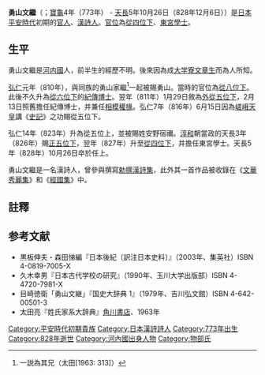'''勇山文繼'''（{{jpn|j='''勇山 文継'''|hg=いさやま の ふみつぐ}}；[[寶龜|寶龜]]4年（773年） - [[天長|天長]]5年10月26日（828年12月6日））是[[日本|日本]][[平安時代|平安時代]]初期的[[官人|官人]]、[[漢詩人|漢詩人]]。[[官位|官位]]為[[從四位下|從四位下]]、[[東宮學士|東宮學士]]。

== 生平==
勇山文繼是[[河内國|河内國]]人，前半生的經歷不明。後來因為成[[大学寮|大学寮]][[文章生|文章生]]而為人所知。

[[弘仁|弘仁]]元年（810年），與同族的勇山家繼<ref>一説為其兄（太田[1963: 313]）</ref>一起被賜勇山。當時的官位為[[從八位|從八位下]]。此後不久升為[[從六位下|從六位下]]的[[紀傳博士|紀傳博士]]。翌年（811年）1月29日敘為[[外位|外]][[從五位下|從五位下]]，2月13日照舊擔任紀傳博士，并兼任[[相模國|相模]][[掾|權掾]]。弘仁7年（816年）6月15日因為[[嵯峨天皇|嵯峨天皇]]講《[[史記|史記]]》之功賜從五位下。

弘仁14年（823年）升為從五位上，並被賜姓安野宿禰。[[淳和天皇|淳和]]朝當政的天長3年（826年）賜[[正五位|正五位下]]，翌年（827年）升至[[從四位|從四位下]]，并擔任東宮學士。天長5年（828年）10月26日卒於任上。

勇山文繼是一名漢詩人，曾參與撰寫[[勅撰漢詩集|勅撰漢詩集]]，此外其一首作品被收錄在《[[文華秀麗集|文華秀麗集]]》和《[[經國集|經國集]]》中。

== 註釋==
{{reflist}}

== 参考文献 ==
*黒板伸夫・森田悌編『日本後紀〔訳注日本史料〕』（2003年、集英社）ISBN 4-0819-7005-X
*久木幸男『日本古代学校の研究』（1990年、玉川大学出版部）ISBN 4-4720-7981-X
*目崎徳衛「勇山文継」『国史大辞典 1』（1979年、吉川弘文館）ISBN 4-642-00501-3
*太田亮『姓氏家系大辞典』[[角川書店|角川書店]]、1963年

{{Japanese-history-stub}}

[[Category:平安時代初期貴族|Category:平安時代初期貴族]]
[[Category:日本漢詩詩人|Category:日本漢詩詩人]]
[[Category:773年出生|Category:773年出生]]
[[Category:828年逝世|Category:828年逝世]]
[[Category:河內國出身人物|Category:河內國出身人物]]
[[Category:物部氏|Category:物部氏]]